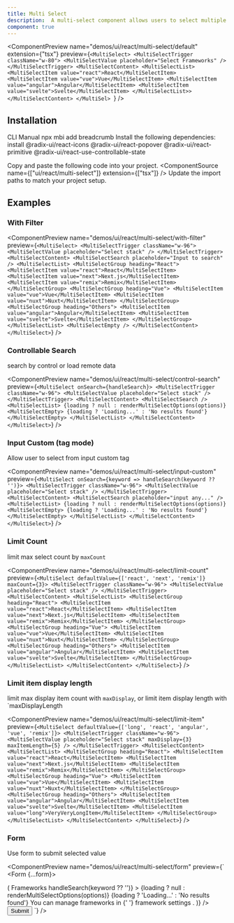 ```yaml
---
title: Multi Select
description:  A multi-select component allows users to select multiple options from a list.
component: true
---
```


<ComponentPreview
  name="demos/ui/react/multi-select/default"
  extension={"tsx"}
  preview={`<MultiSelect>
  <MultiSelectTrigger className="w-80">
    <MultiSelectValue placeholder="Select Frameworks" />
  </MultiSelectTrigger>
  <MultiSelectContent>
    <MultiSelectList>
        <MultiSelectItem value="react">React</MultiSelectItem>
        <MultiSelectItem value="vue">Vue</MultiSelectItem>
        <MultiSelectItem value="angular">Angular</MultiSelectItem>
        <MultiSelectItem value="svelte">Svelte</MultiSelectItem>
    </MultiSelectList>>
  </MultiSelectContent>
</MultiSel>
`}
/>

## Installation

<Tabs defaultValue="cli">
<TabsList>
<TabsTrigger value="cli">
CLI
</TabsTrigger>
<TabsTrigger value="manual">  
Manual
</TabsTrigger>
</TabsList>

<TabsContent value="cli">
<Bash>
<BashCommand>npx</BashCommand> mbi add breadcrumb
</Bash>
</TabsContent>

<TabsContent value="manual">
<Steps>
<Step className='flex items-center gap-2 mb-2'>Install the following dependencies:<SelectPackageManager/></Step>

<Bash>
<PackageManager/> install @radix-ui/react-icons @radix-ui/react-popover @radix-ui/react-primitive @radix-ui/react-use-controllable-state
</Bash>

  <Step>Copy and paste the following code into your project.</Step>
  <ComponentSource  name={["ui/react/multi-select"]} extension={["tsx"]} />
  <Step>Update the import paths to match your project setup.</Step>

</Steps>
</TabsContent>
</Tabs>

## Examples

### With Filter

<ComponentPreview name="demos/ui/react/multi-select/with-filter"
preview={`<MultiSelect>
   <MultiSelectTrigger className="w-96">
      <MultiSelectValue placeholder="Select stack" />
   </MultiSelectTrigger>
   <MultiSelectContent>
      <MultiSelectSearch placeholder="Input to search" />
      <MultiSelectList>
         <MultiSelectGroup heading="React">
            <MultiSelectItem value="react">React</MultiSelectItem>
            <MultiSelectItem value="next">Next.js</MultiSelectItem>
            <MultiSelectItem value="remix">Remix</MultiSelectItem>
         </MultiSelectGroup>
         <MultiSelectGroup heading="Vue">
            <MultiSelectItem value="vue">Vue</MultiSelectItem>
            <MultiSelectItem value="nuxt">Nuxt</MultiSelectItem>
         </MultiSelectGroup>
         <MultiSelectGroup heading="Others">
            <MultiSelectItem value="angular">Angular</MultiSelectItem>
            <MultiSelectItem value="svelte">Svelte</MultiSelectItem>
         </MultiSelectGroup>
      </MultiSelectList>
      <MultiSelectEmpty />
   </MultiSelectContent>
</MultiSelect>`}
/>

### Controllable Search

search by control or load remote data

<ComponentPreview name="demos/ui/react/multi-select/control-search"
preview={`<MultiSelect onSearch={handleSearch}>
   <MultiSelectTrigger className="w-96">
      <MultiSelectValue placeholder="Select stack" />
   </MultiSelectTrigger>
   <MultiSelectContent>
      <MultiSelectSearch />
      <MultiSelectList>
         {loading ? null : renderMultiSelectOptions(options)}
         <MultiSelectEmpty>
            {loading ? 'Loading...' : 'No results found'}
         </MultiSelectEmpty>
      </MultiSelectList>
   </MultiSelectContent>
</MultiSelect>`}
 />

### Input Custom (tag mode)

Allow user to select from input custom tag

<ComponentPreview name="demos/ui/react/multi-select/input-custom"
preview={`<MultiSelect onSearch={keyword => handleSearch(keyword ?? '')}>
   <MultiSelectTrigger className="w-96">
      <MultiSelectValue placeholder="Select stack" />
   </MultiSelectTrigger>
   <MultiSelectContent>
      <MultiSelectSearch placeholder="input any..." />
         <MultiSelectList>
         {loading ? null : renderMultiSelectOptions(options)}
         <MultiSelectEmpty>
            {loading ? 'Loading...' : 'No results found'}
         </MultiSelectEmpty>
      </MultiSelectList>
   </MultiSelectContent>
</MultiSelect>`}
 />

### Limit Count

limit max select count by `maxCount`

<ComponentPreview name="demos/ui/react/multi-select/limit-count"
preview={`<MultiSelect defaultValue={['react', 'next', 'remix']} maxCount={3}>
   <MultiSelectTrigger className="w-96">
      <MultiSelectValue placeholder="Select stack" />
   </MultiSelectTrigger>
   <MultiSelectContent>
      <MultiSelectList>
         <MultiSelectGroup heading="React">
            <MultiSelectItem value="react">React</MultiSelectItem>
            <MultiSelectItem value="next">Next.js</MultiSelectItem>
            <MultiSelectItem value="remix">Remix</MultiSelectItem>
         </MultiSelectGroup>
         <MultiSelectGroup heading="Vue">
            <MultiSelectItem value="vue">Vue</MultiSelectItem>
            <MultiSelectItem value="nuxt">Nuxt</MultiSelectItem>
         </MultiSelectGroup>
         <MultiSelectGroup heading="Others">
            <MultiSelectItem value="angular">Angular</MultiSelectItem>
            <MultiSelectItem value="svelte">Svelte</MultiSelectItem>
         </MultiSelectGroup>
      </MultiSelectList>
   </MultiSelectContent>
</MultiSelect>`}
 />

### Limit item display length

limit max display item count with `maxDisplay`, or limit item display length with `maxDisplayLength

<ComponentPreview name="demos/ui/react/multi-select/limit-item"
preview={`<MultiSelect defaultValue={['long', 'react', 'angular', 'vue', 'remix']}>
   <MultiSelectTrigger className="w-96">
      <MultiSelectValue
         placeholder="Select stack"
         maxDisplay={3}
         maxItemLength={5}
      />
   </MultiSelectTrigger>
   <MultiSelectContent>
      <MultiSelectList>
         <MultiSelectGroup heading="React">
            <MultiSelectItem value="react">React</MultiSelectItem>
            <MultiSelectItem value="next">Next.js</MultiSelectItem>
            <MultiSelectItem value="remix">Remix</MultiSelectItem>
         </MultiSelectGroup>
         <MultiSelectGroup heading="Vue">
            <MultiSelectItem value="vue">Vue</MultiSelectItem>
            <MultiSelectItem value="nuxt">Nuxt</MultiSelectItem>
         </MultiSelectGroup>
         <MultiSelectGroup heading="Others">
            <MultiSelectItem value="angular">Angular</MultiSelectItem>
            <MultiSelectItem value="svelte">Svelte</MultiSelectItem>
            <MultiSelectItem value="long">VeryVeryLongItem</MultiSelectItem>
         </MultiSelectGroup>
      </MultiSelectList>
   </MultiSelectContent>
</MultiSelect>`}
 />

### Form

Use form to submit selected value

<ComponentPreview name="demos/ui/react/multi-select/form"
preview={` <Form {...form}>
   <form onSubmit={form.handleSubmit(onSubmit)} className="w-2/3 space-y-6">
      <FormField
         control={form.control}
         name="frameworks"
         render={({ field }) => (
            <FormItem>
               <FormLabel>Frameworks</FormLabel>
               <MultiSelect
                  onValueChange={field.onChange}
                  defaultValue={field.value}
                  onSearch={keyword => handleSearch(keyword ?? '')}
               >
                  <FormControl>
                     <MultiSelectTrigger className="w-96">
                        <MultiSelectValue placeholder="Select frameworks" />
                     </MultiSelectTrigger>
                  </FormControl>
                  <MultiSelectContent>
                     <MultiSelectSearch />
                     <MultiSelectList>
                        {loading ? null : renderMultiSelectOptions(options)}
                        <MultiSelectEmpty>
                           {loading ? 'Loading...' : 'No results found'}
                        </MultiSelectEmpty>
                     </MultiSelectList>
                  </MultiSelectContent>
               </MultiSelect>
               <FormDescription>
                  You can manage frameworks in
                  {' '}
                  <Link href="/examples/forms">framework settings</Link>
                  .
               </FormDescription>
               <FormMessage />
            </FormItem>
         )}
      />
      <Button type="submit">Submit</Button>
   </form>
</Form>`}
 />
